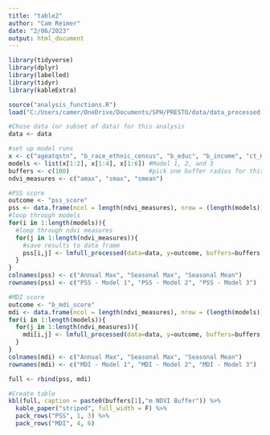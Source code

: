 ```yaml
---
title: "table2"
author: "Cam Reimer"
date: "2/06/2023"
output: html_document
---
```


```r
library(tidyverse)
library(dplyr)
library(labelled)
library(tidyr)
library(kableExtra)

source("analysis_functions.R")
load("C:/Users/camer/OneDrive/Documents/SPH/PRESTO/data/data_processed.RData")
```

```r
#Chose data (or subset of data) for this analysis 
data <- data

#set up model runs 
x <- c("ageatqstn", "b_race_ethnic_census", "b_educ", "b_income", "ct_HHinc", "ct_lths")
models <- list(x[1:2], x[1:4], x[1:6]) #Model 1, 2, and 3
buffers <- c(100)                      #pick one buffer radius for this analysis
ndvi_measures <- c("amax", "smax", "smean")

#PSS score 
outcome <- "pss_score"
pss <- data.frame(ncol = length(ndvi_measures), nrow = (length(models)))
#loop through models 
for(i in 1:length(models)){
  #loop through ndvi measures 
  for(j in 1:length(ndvi_measures)){
    #save results to data frame 
    pss[i,j] <- lmfull_processed(data=data, y=outcome, buffers=buffers, x=models[[i]], ndvi_measure=ndvi_measures[j])
  }
}
colnames(pss) <- c("Annual Max", "Seasonal Max", "Seasonal Mean")
rownames(pss) <- c("PSS - Model 1", "PSS - Model 2", "PSS - Model 3")

#MDI score
outcome <- "b_mdi_score"
mdi <- data.frame(ncol = length(ndvi_measures), nrow = (length(models)))
for(i in 1:length(models)){
  for(j in 1:length(ndvi_measures)){
    mdi[i,j] <- lmfull_processed(data=data, y=outcome, buffers=buffers, x=models[[i]], ndvi_measure=ndvi_measures[j])
  }
}
colnames(mdi) <- c("Annual Max", "Seasonal Max", "Seasonal Mean")
rownames(mdi) <- c("MDI - Model 1", "MDI - Model 2", "MDI - Model 3")

```

```r
full <- rbind(pss, mdi)

#Create table
kbl(full, caption = paste0(buffers[1],"m NDVI Buffer")) %>%
  kable_paper("striped", full_width = F) %>%
  pack_rows("PSS", 1, 3) %>%
  pack_rows("MDI", 4, 6) 
```



